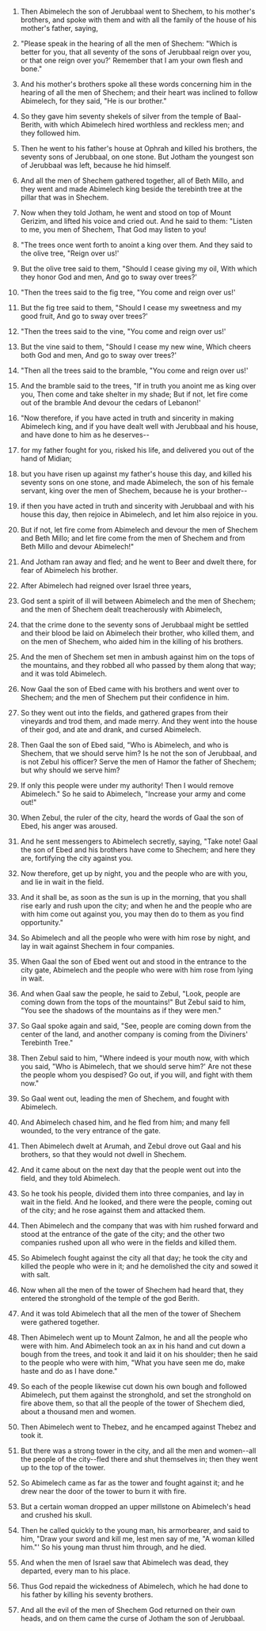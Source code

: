 
1. Then Abimelech the son of Jerubbaal went to Shechem, to his mother's brothers, and spoke with them and with all the family of the house of his mother's father, saying,

2. "Please speak in the hearing of all the men of Shechem: "Which is better for you, that all seventy of the sons of Jerubbaal reign over you, or that one reign over you?' Remember that I am your own flesh and bone."

3. And his mother's brothers spoke all these words concerning him in the hearing of all the men of Shechem; and their heart was inclined to follow Abimelech, for they said, "He is our brother."

4. So they gave him seventy shekels of silver from the temple of Baal-Berith, with which Abimelech hired worthless and reckless men; and they followed him.

5. Then he went to his father's house at Ophrah and killed his brothers, the seventy sons of Jerubbaal, on one stone. But Jotham the youngest son of Jerubbaal was left, because he hid himself.

6. And all the men of Shechem gathered together, all of Beth Millo, and they went and made Abimelech king beside the terebinth tree at the pillar that was in Shechem.

7. Now when they told Jotham, he went and stood on top of Mount Gerizim, and lifted his voice and cried out. And he said to them: "Listen to me, you men of Shechem, That God may listen to you!

8. "The trees once went forth to anoint a king over them. And they said to the olive tree, "Reign over us!'

9. But the olive tree said to them, "Should I cease giving my oil, With which they honor God and men, And go to sway over trees?'

10. "Then the trees said to the fig tree, "You come and reign over us!'

11. But the fig tree said to them, "Should I cease my sweetness and my good fruit, And go to sway over trees?'

12. "Then the trees said to the vine, "You come and reign over us!'

13. But the vine said to them, "Should I cease my new wine, Which cheers both God and men, And go to sway over trees?'

14. "Then all the trees said to the bramble, "You come and reign over us!'

15. And the bramble said to the trees, "If in truth you anoint me as king over you, Then come and take shelter in my shade; But if not, let fire come out of the bramble And devour the cedars of Lebanon!'

16. "Now therefore, if you have acted in truth and sincerity in making Abimelech king, and if you have dealt well with Jerubbaal and his house, and have done to him as he deserves--

17. for my father fought for you, risked his life, and delivered you out of the hand of Midian;

18. but you have risen up against my father's house this day, and killed his seventy sons on one stone, and made Abimelech, the son of his female servant, king over the men of Shechem, because he is your brother--

19. if then you have acted in truth and sincerity with Jerubbaal and with his house this day, then rejoice in Abimelech, and let him also rejoice in you.

20. But if not, let fire come from Abimelech and devour the men of Shechem and Beth Millo; and let fire come from the men of Shechem and from Beth Millo and devour Abimelech!"

21. And Jotham ran away and fled; and he went to Beer and dwelt there, for fear of Abimelech his brother.

22. After Abimelech had reigned over Israel three years,

23. God sent a spirit of ill will between Abimelech and the men of Shechem; and the men of Shechem dealt treacherously with Abimelech,

24. that the crime done to the seventy sons of Jerubbaal might be settled and their blood be laid on Abimelech their brother, who killed them, and on the men of Shechem, who aided him in the killing of his brothers.

25. And the men of Shechem set men in ambush against him on the tops of the mountains, and they robbed all who passed by them along that way; and it was told Abimelech.

26. Now Gaal the son of Ebed came with his brothers and went over to Shechem; and the men of Shechem put their confidence in him.

27. So they went out into the fields, and gathered grapes from their vineyards and trod them, and made merry. And they went into the house of their god, and ate and drank, and cursed Abimelech.

28. Then Gaal the son of Ebed said, "Who is Abimelech, and who is Shechem, that we should serve him? Is he not the son of Jerubbaal, and is not Zebul his officer? Serve the men of Hamor the father of Shechem; but why should we serve him?

29. If only this people were under my authority! Then I would remove Abimelech." So he said to Abimelech, "Increase your army and come out!"

30. When Zebul, the ruler of the city, heard the words of Gaal the son of Ebed, his anger was aroused.

31. And he sent messengers to Abimelech secretly, saying, "Take note! Gaal the son of Ebed and his brothers have come to Shechem; and here they are, fortifying the city against you.

32. Now therefore, get up by night, you and the people who are with you, and lie in wait in the field.

33. And it shall be, as soon as the sun is up in the morning, that you shall rise early and rush upon the city; and when he and the people who are with him come out against you, you may then do to them as you find opportunity."

34. So Abimelech and all the people who were with him rose by night, and lay in wait against Shechem in four companies.

35. When Gaal the son of Ebed went out and stood in the entrance to the city gate, Abimelech and the people who were with him rose from lying in wait.

36. And when Gaal saw the people, he said to Zebul, "Look, people are coming down from the tops of the mountains!" But Zebul said to him, "You see the shadows of the mountains as if they were men."

37. So Gaal spoke again and said, "See, people are coming down from the center of the land, and another company is coming from the Diviners' Terebinth Tree."

38. Then Zebul said to him, "Where indeed is your mouth now, with which you said, "Who is Abimelech, that we should serve him?' Are not these the people whom you despised? Go out, if you will, and fight with them now."

39. So Gaal went out, leading the men of Shechem, and fought with Abimelech.

40. And Abimelech chased him, and he fled from him; and many fell wounded, to the very entrance of the gate.

41. Then Abimelech dwelt at Arumah, and Zebul drove out Gaal and his brothers, so that they would not dwell in Shechem.

42. And it came about on the next day that the people went out into the field, and they told Abimelech.

43. So he took his people, divided them into three companies, and lay in wait in the field. And he looked, and there were the people, coming out of the city; and he rose against them and attacked them.

44. Then Abimelech and the company that was with him rushed forward and stood at the entrance of the gate of the city; and the other two companies rushed upon all who were in the fields and killed them.

45. So Abimelech fought against the city all that day; he took the city and killed the people who were in it; and he demolished the city and sowed it with salt.

46. Now when all the men of the tower of Shechem had heard that, they entered the stronghold of the temple of the god Berith.

47. And it was told Abimelech that all the men of the tower of Shechem were gathered together.

48. Then Abimelech went up to Mount Zalmon, he and all the people who were with him. And Abimelech took an ax in his hand and cut down a bough from the trees, and took it and laid it on his shoulder; then he said to the people who were with him, "What you have seen me do, make haste and do as I have done."

49. So each of the people likewise cut down his own bough and followed Abimelech, put them against the stronghold, and set the stronghold on fire above them, so that all the people of the tower of Shechem died, about a thousand men and women.

50. Then Abimelech went to Thebez, and he encamped against Thebez and took it.

51. But there was a strong tower in the city, and all the men and women--all the people of the city--fled there and shut themselves in; then they went up to the top of the tower.

52. So Abimelech came as far as the tower and fought against it; and he drew near the door of the tower to burn it with fire.

53. But a certain woman dropped an upper millstone on Abimelech's head and crushed his skull.

54. Then he called quickly to the young man, his armorbearer, and said to him, "Draw your sword and kill me, lest men say of me, "A woman killed him."' So his young man thrust him through, and he died.

55. And when the men of Israel saw that Abimelech was dead, they departed, every man to his place.

56. Thus God repaid the wickedness of Abimelech, which he had done to his father by killing his seventy brothers.

57. And all the evil of the men of Shechem God returned on their own heads, and on them came the curse of Jotham the son of Jerubbaal.


